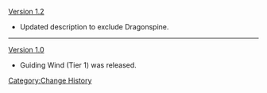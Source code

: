 [[Version 1.2]]
* Updated description to exclude Dragonspine.
----
[[Version 1.0]]
* Guiding Wind (Tier 1) was released.
<noinclude>[[Category:Change History]]</noinclude>